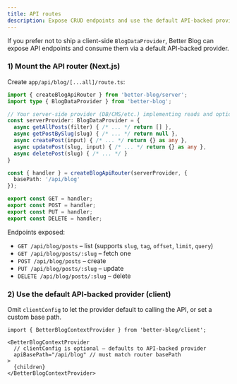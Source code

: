 ```yaml
---
title: API routes
description: Expose CRUD endpoints and use the default API-backed provider
---
```


If you prefer not to ship a client-side `BlogDataProvider`, Better Blog can expose API endpoints and consume them via a default API-backed provider.

### 1) Mount the API router (Next.js)

Create `app/api/blog/[...all]/route.ts`:

```ts
import { createBlogApiRouter } from 'better-blog/server';
import type { BlogDataProvider } from 'better-blog';

// Your server-side provider (DB/CMS/etc.) implementing reads and optional mutations
const serverProvider: BlogDataProvider = {
  async getAllPosts(filter) { /* ... */ return [] },
  async getPostBySlug(slug) { /* ... */ return null },
  async createPost(input) { /* ... */ return {} as any },
  async updatePost(slug, input) { /* ... */ return {} as any },
  async deletePost(slug) { /* ... */ }
}

const { handler } = createBlogApiRouter(serverProvider, {
  basePath: '/api/blog'
});

export const GET = handler;
export const POST = handler;
export const PUT = handler;
export const DELETE = handler;
```

Endpoints exposed:

- `GET /api/blog/posts` – list (supports `slug`, `tag`, `offset`, `limit`, `query`)
- `GET /api/blog/posts/:slug` – fetch one
- `POST /api/blog/posts` – create
- `PUT /api/blog/posts/:slug` – update
- `DELETE /api/blog/posts/:slug` – delete

### 2) Use the default API-backed provider (client)

Omit `clientConfig` to let the provider default to calling the API, or set a custom base path.

```tsx
import { BetterBlogContextProvider } from 'better-blog/client';

<BetterBlogContextProvider
  // clientConfig is optional – defaults to API-backed provider
  apiBasePath="/api/blog" // must match router basePath
>
  {children}
</BetterBlogContextProvider>
```


